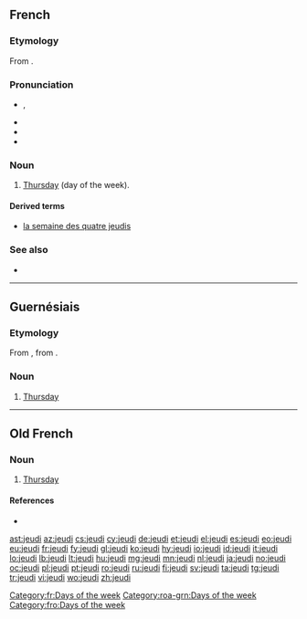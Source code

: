 ==French==

===Etymology===
From {{etyl|la|fr}} {{term|dies Iovis|diēs Iovis|day of Jupiter|lang=la}}.

===Pronunciation===
* {{IPA|/ʒø.di/|lang=fr}}, {{X-SAMPA|/Z2.di/}}
* {{audio|Fr-jeudi-fr-ouest.ogg|Audio (France)}}
* {{rhymes|i|lang=fr}}
* {{homophones|jeudis|lang=fr}}

===Noun===
{{fr-noun|m}}

# [[Thursday]] (day of the week).

====Derived terms====
* [[la semaine des quatre jeudis]]

[[Category:fr:Days of the week]]

===See also===
* {{list|fr|days of the week}}
----

==Guernésiais==

===Etymology===
From {{etyl|fro|roa-grn}} {{term|jeudi|lang=fro}}, from {{etyl|la|roa-grn}} {{term|dies Iovis|diēs Iovis|day of Jupiter|lang=la}}.

===Noun===
{{roa-grn-noun|m}}

# [[Thursday]]

[[Category:roa-grn:Days of the week]]

----

==Old French==

===Noun===
{{fro-noun|m}}

# [[Thursday]]

====References====
* {{R:Godefroy|supplement=1}}<!--contains a long list of alternative forms, too long to list here-->

[[Category:fro:Days of the week]]

[[ast:jeudi]]
[[az:jeudi]]
[[cs:jeudi]]
[[cy:jeudi]]
[[de:jeudi]]
[[et:jeudi]]
[[el:jeudi]]
[[es:jeudi]]
[[eo:jeudi]]
[[eu:jeudi]]
[[fr:jeudi]]
[[fy:jeudi]]
[[gl:jeudi]]
[[ko:jeudi]]
[[hy:jeudi]]
[[io:jeudi]]
[[id:jeudi]]
[[it:jeudi]]
[[lo:jeudi]]
[[lb:jeudi]]
[[lt:jeudi]]
[[hu:jeudi]]
[[mg:jeudi]]
[[mn:jeudi]]
[[nl:jeudi]]
[[ja:jeudi]]
[[no:jeudi]]
[[oc:jeudi]]
[[pl:jeudi]]
[[pt:jeudi]]
[[ro:jeudi]]
[[ru:jeudi]]
[[fi:jeudi]]
[[sv:jeudi]]
[[ta:jeudi]]
[[tg:jeudi]]
[[tr:jeudi]]
[[vi:jeudi]]
[[wo:jeudi]]
[[zh:jeudi]]